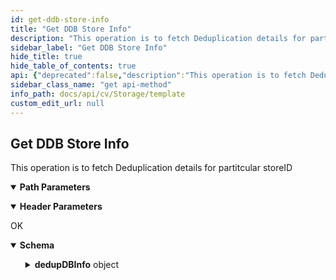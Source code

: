 ```yaml
---
id: get-ddb-store-info
title: "Get DDB Store Info"
description: "This operation is to fetch Deduplication details for partitcular storeID"
sidebar_label: "Get DDB Store Info"
hide_title: true
hide_table_of_contents: true
api: {"deprecated":false,"description":"This operation is to fetch Deduplication details for partitcular storeID","operationId":"Get DDB Store Info","parameters":[{"description":"","in":"header","name":"Authtoken","required":true,"schema":{"example":"{{TOKEN}}","type":"string"}},{"description":"","in":"path","name":"storeID","required":true,"schema":{"type":"string"}}],"tags":["Storage Resource Operations"],"responses":{"200":{"description":"OK","content":{"application/json":{"schema":{"type":"object","properties":{"dedupDBInfo":{"type":"object","properties":{"subStoreList":{"type":"array","items":{"type":"object","properties":{"commcellId":{"type":"integer"},"timeTakenForRecovery":{"type":"integer"},"offlineReason":{"type":"string"},"PruneArchiveFilesAvgTime":{"type":"integer"},"maxSIDBPrimaryRecords":{"type":"integer"},"flags":{"type":"integer"},"freeDiskSpaceMB":{"type":"integer"},"softstateaccesspath":{"type":"integer"},"lastSnapTime":{"type":"integer"},"subStoreClientVersion":{"type":"integer"},"backupInterval":{"type":"integer"},"NumRowToPrune":{"type":"integer"},"maxSIDBAverageQITime":{"type":"integer"},"subStoreId":{"type":"integer"},"otherDataMB":{"type":"integer"},"SizeOccupied":{"type":"integer"},"Path":{"type":"string"},"DDBManagedSize":{"type":"integer"},"maxNumOfAFsInSecFile":{"type":"integer"},"lastRecoveryTime":{"type":"integer"},"usedSpace":{"type":"integer"},"totalCapacityMB":{"type":"integer"},"avgQITime":{"type":"integer"},"storeId":{"type":"integer"},"consumedDataMB":{"type":"integer"},"lastSnapJobId":{"type":"integer"},"PrimaryEntries":{"type":"integer"},"DiskFreeWarningThreshholdMB":{"type":"integer"},"DiskFreeThresholdMB":{"type":"integer"},"lastCorruptionTime":{"type":"integer"},"status":{"type":"integer"},"softstate":{"type":"integer"},"MediaAgent":{"type":"object","properties":{"name":{"type":"string"},"id":{"type":"integer"}}},"maxValuesSubStoreStats":{"type":"object","properties":{"pendingDelRecords":{"type":"integer"},"avgQITime":{"type":"integer"},"uniqueBlocks":{"type":"integer"},"secondaryBlocks":{"type":"integer"},"connections":{"type":"integer"}}},"minValuesSubStoreStats":{"type":"object","properties":{"pendingDelRecords":{"type":"integer"},"avgQITime":{"type":"integer"},"uniqueBlocks":{"type":"integer"},"secondaryBlocks":{"type":"integer"},"connections":{"type":"integer"}}}}}},"dedupDBDetails":{"type":"object","properties":{"uniqueBlocksOfStore":{"type":"integer"},"commcellId":{"type":"integer"},"maxAllowedConnections":{"type":"integer"},"numberOfJobs":{"type":"integer"},"storeNameAlias":{"type":"string"},"dedupeFlags":{"type":"integer"},"baselineApplicationSize":{"type":"integer"},"fragmentedSpaceSize":{"type":"integer"},"baselineSize":{"type":"integer"},"totalDataSize":{"type":"integer"},"storeName":{"type":"string"},"ddbVersion":{"type":"integer"},"freeSpaceOnLibrary":{"type":"integer"},"totalAppSize":{"type":"integer"},"primaryRecordsPercentage":{"type":"integer"},"prunePending":{"type":"integer"},"deDupSavingPercent":{"type":"string"},"noOfPartitions":{"type":"integer"},"storeFlags":{"type":"integer"},"retentionCyclesForCopy":{"type":"integer"},"storeId":{"type":"integer"},"reserveField6":{"type":"integer"},"reserveField7":{"type":"string"},"reserveField8":{"type":"string"},"deDupSavingSize":{"type":"integer"},"sizeOnMedia":{"type":"integer"},"sealedTime":{"type":"integer"},"maxAvgQITime":{"type":"integer"},"creationtime":{"type":"integer"},"avgQITimeOfStore":{"type":"integer"},"reserveField1":{"type":"integer"},"extendedFlags":{"type":"integer"},"reserveField2":{"type":"integer"},"reserveField3":{"type":"string"},"reserveField4":{"type":"integer"},"retentionDaysForCopy":{"type":"integer"},"reserveField5":{"type":"integer"},"status":{"type":"integer"},"enablePruningTime":{"type":"object","properties":{"EnableTimeZone":{"type":"integer"},"EnableTime":{"type":"integer"}}}}},"storagePolicy":{"type":"object","properties":{"_type_":{"type":"integer"},"storagePolicyName":{"type":"string"},"storagePolicyId":{"type":"integer"}}}}}},"x-examples":{"Example 1":{"dedupDBInfo":{"subStoreList":[{"commcellId":2,"timeTakenForRecovery":6726,"offlineReason":"The active DDB of current storage policy copy is not available to use.","PruneArchiveFilesAvgTime":0,"maxSIDBPrimaryRecords":1000000000,"flags":580063250,"freeDiskSpaceMB":98884,"softstateaccesspath":0,"lastSnapTime":1581489296,"subStoreClientVersion":0,"backupInterval":0,"NumRowToPrune":0,"maxSIDBAverageQITime":2000,"subStoreId":123,"otherDataMB":843,"SizeOccupied":280,"Path":"E:/ddb/dedupe_storage_pool/1/Files/60","DDBManagedSize":3347,"maxNumOfAFsInSecFile":0,"lastRecoveryTime":1584611135,"usedSpace":0,"totalCapacityMB":99999,"avgQITime":0,"storeId":60,"consumedDataMB":272,"lastSnapJobId":314144,"PrimaryEntries":20045,"DiskFreeWarningThreshholdMB":10240,"DiskFreeThresholdMB":5120,"lastCorruptionTime":0,"status":1,"softstate":1,"MediaAgent":{"name":"flash","id":2},"maxValuesSubStoreStats":{"pendingDelRecords":0,"avgQITime":0,"uniqueBlocks":0,"secondaryBlocks":0,"connections":0},"minValuesSubStoreStats":{"pendingDelRecords":0,"avgQITime":0,"uniqueBlocks":0,"secondaryBlocks":0,"connections":0}}],"dedupDBDetails":{"uniqueBlocksOfStore":0,"commcellId":2,"maxAllowedConnections":200,"numberOfJobs":4,"storeNameAlias":"Dedupe_StoragePool_Files_60","dedupeFlags":378273792,"baselineApplicationSize":0,"fragmentedSpaceSize":22,"baselineSize":0,"totalDataSize":3509583872,"storeName":"Dedupe_StoragePool_Files_60","ddbVersion":11,"freeSpaceOnLibrary":0,"totalAppSize":30243933,"primaryRecordsPercentage":0,"prunePending":0,"deDupSavingPercent":"","noOfPartitions":1,"storeFlags":580059154,"retentionCyclesForCopy":0,"storeId":60,"reserveField6":0,"reserveField7":"0 of 1  partitions online","reserveField8":"","deDupSavingSize":969800,"sizeOnMedia":3509583872,"sealedTime":0,"maxAvgQITime":0,"creationtime":1580708794,"avgQITimeOfStore":0,"reserveField1":0,"extendedFlags":14,"reserveField2":0,"reserveField3":"","reserveField4":1580880619,"retentionDaysForCopy":0,"reserveField5":1580880619,"status":1,"enablePruningTime":{"EnableTimeZone":0,"EnableTime":0}},"storagePolicy":{"_type_":17,"storagePolicyName":"Dedupe_StoragePool","storagePolicyId":55}}}}},"examples":{"Example 1":{"value":{"dedupDBInfo":{"subStoreList":[{"commcellId":2,"timeTakenForRecovery":6726,"offlineReason":"The active DDB of current storage policy copy is not available to use.","PruneArchiveFilesAvgTime":0,"maxSIDBPrimaryRecords":1000000000,"flags":580063250,"freeDiskSpaceMB":98884,"softstateaccesspath":0,"lastSnapTime":1581489296,"subStoreClientVersion":0,"backupInterval":0,"NumRowToPrune":0,"maxSIDBAverageQITime":2000,"subStoreId":123,"otherDataMB":843,"SizeOccupied":280,"Path":"E:/ddb/dedupe_storage_pool/1/Files/60","DDBManagedSize":3347,"maxNumOfAFsInSecFile":0,"lastRecoveryTime":1584611135,"usedSpace":0,"totalCapacityMB":99999,"avgQITime":0,"storeId":60,"consumedDataMB":272,"lastSnapJobId":314144,"PrimaryEntries":20045,"DiskFreeWarningThreshholdMB":10240,"DiskFreeThresholdMB":5120,"lastCorruptionTime":0,"status":1,"softstate":1,"MediaAgent":{"name":"flash","id":2},"maxValuesSubStoreStats":{"pendingDelRecords":0,"avgQITime":0,"uniqueBlocks":0,"secondaryBlocks":0,"connections":0},"minValuesSubStoreStats":{"pendingDelRecords":0,"avgQITime":0,"uniqueBlocks":0,"secondaryBlocks":0,"connections":0}}],"dedupDBDetails":{"uniqueBlocksOfStore":0,"commcellId":2,"maxAllowedConnections":200,"numberOfJobs":4,"storeNameAlias":"Dedupe_StoragePool_Files_60","dedupeFlags":378273792,"baselineApplicationSize":0,"fragmentedSpaceSize":22,"baselineSize":0,"totalDataSize":3509583872,"storeName":"Dedupe_StoragePool_Files_60","ddbVersion":11,"freeSpaceOnLibrary":0,"totalAppSize":30243933,"primaryRecordsPercentage":0,"prunePending":0,"deDupSavingPercent":"","noOfPartitions":1,"storeFlags":580059154,"retentionCyclesForCopy":0,"storeId":60,"reserveField6":0,"reserveField7":"0 of 1  partitions online","reserveField8":"","deDupSavingSize":969800,"sizeOnMedia":3509583872,"sealedTime":0,"maxAvgQITime":0,"creationtime":1580708794,"avgQITimeOfStore":0,"reserveField1":0,"extendedFlags":14,"reserveField2":0,"reserveField3":"","reserveField4":1580880619,"retentionDaysForCopy":0,"reserveField5":1580880619,"status":1,"enablePruningTime":{"EnableTimeZone":0,"EnableTime":0}},"storagePolicy":{"_type_":17,"storagePolicyName":"Dedupe_StoragePool","storagePolicyId":55}}}}}}}}},"method":"get","path":"/DDBInformation/{storeID}","servers":[{"url":"http://{hostname}/webconsole/api","variables":{"hostname":{"default":"localhost","description":"Webconsole"}}}],"info":{"title":"Template","contact":{},"version":"1.0","description":"Template"},"postman":{"name":"Get DDB Store Info","description":{"content":"This operation is to fetch Deduplication details for partitcular storeID","type":"text/plain"},"url":{"path":["DDBInformation",":storeID"],"host":["{{baseUrl}}"],"query":[],"variable":[{"disabled":false,"description":{"content":"(Required) ","type":"text/plain"},"type":"any","value":"","key":"storeID"}]},"header":[{"disabled":false,"description":{"content":"(Required) ","type":"text/plain"},"key":"Authtoken","value":""},{"key":"Accept","value":"application/json"}],"method":"GET"}}
sidebar_class_name: "get api-method"
info_path: docs/api/cv/Storage/template
custom_edit_url: null
---
```



## Get DDB Store Info



This operation is to fetch Deduplication details for partitcular storeID

<details style={{"marginBottom":"1rem"}} data-collapsed={false} open={true}><summary style={{}}><strong>Path Parameters</strong></summary><div><ul><ParamsItem className={"paramsItem"} param={{"description":"","in":"path","name":"storeID","required":true,"schema":{"type":"string"}}}></ParamsItem></ul></div></details><details style={{"marginBottom":"1rem"}} data-collapsed={false} open={true}><summary style={{}}><strong>Header Parameters</strong></summary><div><ul><ParamsItem className={"paramsItem"} param={{"description":"","in":"header","name":"Authtoken","required":true,"schema":{"example":"{{TOKEN}}","type":"string"}}}></ParamsItem></ul></div></details><div><ApiTabs><TabItem label={"200"} value={"200"}><div>

OK

</div><div><MimeTabs schemaType={"response"}><TabItem label={"application/json"} value={"application/json"}><SchemaTabs><TabItem label={"Schema"} value={"Schema"}><details style={{}} data-collapsed={false} open={true}><summary style={{"textAlign":"left"}}><strong>Schema</strong></summary><div style={{"textAlign":"left","marginLeft":"1rem"}}></div><ul style={{"marginLeft":"1rem"}}><SchemaItem collapsible={true} className={"schemaItem"}><details style={{}}><summary style={{}}><strong>dedupDBInfo</strong><span style={{"opacity":"0.6"}}> object</span></summary><div style={{"marginLeft":"1rem"}}><SchemaItem collapsible={true} className={"schemaItem"}><details style={{}}><summary style={{}}><strong>subStoreList</strong><span style={{"opacity":"0.6"}}> object[]</span></summary><div style={{"marginLeft":"1rem"}}><SchemaItem collapsible={false} name={"commcellId"} required={false} deprecated={undefined} schemaDescription={undefined} schemaName={"integer"} qualifierMessage={undefined} defaultValue={undefined}></SchemaItem><SchemaItem collapsible={false} name={"timeTakenForRecovery"} required={false} deprecated={undefined} schemaDescription={undefined} schemaName={"integer"} qualifierMessage={undefined} defaultValue={undefined}></SchemaItem><SchemaItem collapsible={false} name={"offlineReason"} required={false} deprecated={undefined} schemaDescription={undefined} schemaName={"string"} qualifierMessage={undefined} defaultValue={undefined}></SchemaItem><SchemaItem collapsible={false} name={"PruneArchiveFilesAvgTime"} required={false} deprecated={undefined} schemaDescription={undefined} schemaName={"integer"} qualifierMessage={undefined} defaultValue={undefined}></SchemaItem><SchemaItem collapsible={false} name={"maxSIDBPrimaryRecords"} required={false} deprecated={undefined} schemaDescription={undefined} schemaName={"integer"} qualifierMessage={undefined} defaultValue={undefined}></SchemaItem><SchemaItem collapsible={false} name={"flags"} required={false} deprecated={undefined} schemaDescription={undefined} schemaName={"integer"} qualifierMessage={undefined} defaultValue={undefined}></SchemaItem><SchemaItem collapsible={false} name={"freeDiskSpaceMB"} required={false} deprecated={undefined} schemaDescription={undefined} schemaName={"integer"} qualifierMessage={undefined} defaultValue={undefined}></SchemaItem><SchemaItem collapsible={false} name={"softstateaccesspath"} required={false} deprecated={undefined} schemaDescription={undefined} schemaName={"integer"} qualifierMessage={undefined} defaultValue={undefined}></SchemaItem><SchemaItem collapsible={false} name={"lastSnapTime"} required={false} deprecated={undefined} schemaDescription={undefined} schemaName={"integer"} qualifierMessage={undefined} defaultValue={undefined}></SchemaItem><SchemaItem collapsible={false} name={"subStoreClientVersion"} required={false} deprecated={undefined} schemaDescription={undefined} schemaName={"integer"} qualifierMessage={undefined} defaultValue={undefined}></SchemaItem><SchemaItem collapsible={false} name={"backupInterval"} required={false} deprecated={undefined} schemaDescription={undefined} schemaName={"integer"} qualifierMessage={undefined} defaultValue={undefined}></SchemaItem><SchemaItem collapsible={false} name={"NumRowToPrune"} required={false} deprecated={undefined} schemaDescription={undefined} schemaName={"integer"} qualifierMessage={undefined} defaultValue={undefined}></SchemaItem><SchemaItem collapsible={false} name={"maxSIDBAverageQITime"} required={false} deprecated={undefined} schemaDescription={undefined} schemaName={"integer"} qualifierMessage={undefined} defaultValue={undefined}></SchemaItem><SchemaItem collapsible={false} name={"subStoreId"} required={false} deprecated={undefined} schemaDescription={undefined} schemaName={"integer"} qualifierMessage={undefined} defaultValue={undefined}></SchemaItem><SchemaItem collapsible={false} name={"otherDataMB"} required={false} deprecated={undefined} schemaDescription={undefined} schemaName={"integer"} qualifierMessage={undefined} defaultValue={undefined}></SchemaItem><SchemaItem collapsible={false} name={"SizeOccupied"} required={false} deprecated={undefined} schemaDescription={undefined} schemaName={"integer"} qualifierMessage={undefined} defaultValue={undefined}></SchemaItem><SchemaItem collapsible={false} name={"Path"} required={false} deprecated={undefined} schemaDescription={undefined} schemaName={"string"} qualifierMessage={undefined} defaultValue={undefined}></SchemaItem><SchemaItem collapsible={false} name={"DDBManagedSize"} required={false} deprecated={undefined} schemaDescription={undefined} schemaName={"integer"} qualifierMessage={undefined} defaultValue={undefined}></SchemaItem><SchemaItem collapsible={false} name={"maxNumOfAFsInSecFile"} required={false} deprecated={undefined} schemaDescription={undefined} schemaName={"integer"} qualifierMessage={undefined} defaultValue={undefined}></SchemaItem><SchemaItem collapsible={false} name={"lastRecoveryTime"} required={false} deprecated={undefined} schemaDescription={undefined} schemaName={"integer"} qualifierMessage={undefined} defaultValue={undefined}></SchemaItem><SchemaItem collapsible={false} name={"usedSpace"} required={false} deprecated={undefined} schemaDescription={undefined} schemaName={"integer"} qualifierMessage={undefined} defaultValue={undefined}></SchemaItem><SchemaItem collapsible={false} name={"totalCapacityMB"} required={false} deprecated={undefined} schemaDescription={undefined} schemaName={"integer"} qualifierMessage={undefined} defaultValue={undefined}></SchemaItem><SchemaItem collapsible={false} name={"avgQITime"} required={false} deprecated={undefined} schemaDescription={undefined} schemaName={"integer"} qualifierMessage={undefined} defaultValue={undefined}></SchemaItem><SchemaItem collapsible={false} name={"storeId"} required={false} deprecated={undefined} schemaDescription={undefined} schemaName={"integer"} qualifierMessage={undefined} defaultValue={undefined}></SchemaItem><SchemaItem collapsible={false} name={"consumedDataMB"} required={false} deprecated={undefined} schemaDescription={undefined} schemaName={"integer"} qualifierMessage={undefined} defaultValue={undefined}></SchemaItem><SchemaItem collapsible={false} name={"lastSnapJobId"} required={false} deprecated={undefined} schemaDescription={undefined} schemaName={"integer"} qualifierMessage={undefined} defaultValue={undefined}></SchemaItem><SchemaItem collapsible={false} name={"PrimaryEntries"} required={false} deprecated={undefined} schemaDescription={undefined} schemaName={"integer"} qualifierMessage={undefined} defaultValue={undefined}></SchemaItem><SchemaItem collapsible={false} name={"DiskFreeWarningThreshholdMB"} required={false} deprecated={undefined} schemaDescription={undefined} schemaName={"integer"} qualifierMessage={undefined} defaultValue={undefined}></SchemaItem><SchemaItem collapsible={false} name={"DiskFreeThresholdMB"} required={false} deprecated={undefined} schemaDescription={undefined} schemaName={"integer"} qualifierMessage={undefined} defaultValue={undefined}></SchemaItem><SchemaItem collapsible={false} name={"lastCorruptionTime"} required={false} deprecated={undefined} schemaDescription={undefined} schemaName={"integer"} qualifierMessage={undefined} defaultValue={undefined}></SchemaItem><SchemaItem collapsible={false} name={"status"} required={false} deprecated={undefined} schemaDescription={undefined} schemaName={"integer"} qualifierMessage={undefined} defaultValue={undefined}></SchemaItem><SchemaItem collapsible={false} name={"softstate"} required={false} deprecated={undefined} schemaDescription={undefined} schemaName={"integer"} qualifierMessage={undefined} defaultValue={undefined}></SchemaItem><SchemaItem collapsible={true} className={"schemaItem"}><details style={{}}><summary style={{}}><strong>MediaAgent</strong><span style={{"opacity":"0.6"}}> object</span></summary><div style={{"marginLeft":"1rem"}}><SchemaItem collapsible={false} name={"name"} required={false} deprecated={undefined} schemaDescription={undefined} schemaName={"string"} qualifierMessage={undefined} defaultValue={undefined}></SchemaItem><SchemaItem collapsible={false} name={"id"} required={false} deprecated={undefined} schemaDescription={undefined} schemaName={"integer"} qualifierMessage={undefined} defaultValue={undefined}></SchemaItem></div></details></SchemaItem><SchemaItem collapsible={true} className={"schemaItem"}><details style={{}}><summary style={{}}><strong>maxValuesSubStoreStats</strong><span style={{"opacity":"0.6"}}> object</span></summary><div style={{"marginLeft":"1rem"}}><SchemaItem collapsible={false} name={"pendingDelRecords"} required={false} deprecated={undefined} schemaDescription={undefined} schemaName={"integer"} qualifierMessage={undefined} defaultValue={undefined}></SchemaItem><SchemaItem collapsible={false} name={"avgQITime"} required={false} deprecated={undefined} schemaDescription={undefined} schemaName={"integer"} qualifierMessage={undefined} defaultValue={undefined}></SchemaItem><SchemaItem collapsible={false} name={"uniqueBlocks"} required={false} deprecated={undefined} schemaDescription={undefined} schemaName={"integer"} qualifierMessage={undefined} defaultValue={undefined}></SchemaItem><SchemaItem collapsible={false} name={"secondaryBlocks"} required={false} deprecated={undefined} schemaDescription={undefined} schemaName={"integer"} qualifierMessage={undefined} defaultValue={undefined}></SchemaItem><SchemaItem collapsible={false} name={"connections"} required={false} deprecated={undefined} schemaDescription={undefined} schemaName={"integer"} qualifierMessage={undefined} defaultValue={undefined}></SchemaItem></div></details></SchemaItem><SchemaItem collapsible={true} className={"schemaItem"}><details style={{}}><summary style={{}}><strong>minValuesSubStoreStats</strong><span style={{"opacity":"0.6"}}> object</span></summary><div style={{"marginLeft":"1rem"}}><SchemaItem collapsible={false} name={"pendingDelRecords"} required={false} deprecated={undefined} schemaDescription={undefined} schemaName={"integer"} qualifierMessage={undefined} defaultValue={undefined}></SchemaItem><SchemaItem collapsible={false} name={"avgQITime"} required={false} deprecated={undefined} schemaDescription={undefined} schemaName={"integer"} qualifierMessage={undefined} defaultValue={undefined}></SchemaItem><SchemaItem collapsible={false} name={"uniqueBlocks"} required={false} deprecated={undefined} schemaDescription={undefined} schemaName={"integer"} qualifierMessage={undefined} defaultValue={undefined}></SchemaItem><SchemaItem collapsible={false} name={"secondaryBlocks"} required={false} deprecated={undefined} schemaDescription={undefined} schemaName={"integer"} qualifierMessage={undefined} defaultValue={undefined}></SchemaItem><SchemaItem collapsible={false} name={"connections"} required={false} deprecated={undefined} schemaDescription={undefined} schemaName={"integer"} qualifierMessage={undefined} defaultValue={undefined}></SchemaItem></div></details></SchemaItem></div></details></SchemaItem><SchemaItem collapsible={true} className={"schemaItem"}><details style={{}}><summary style={{}}><strong>dedupDBDetails</strong><span style={{"opacity":"0.6"}}> object</span></summary><div style={{"marginLeft":"1rem"}}><SchemaItem collapsible={false} name={"uniqueBlocksOfStore"} required={false} deprecated={undefined} schemaDescription={undefined} schemaName={"integer"} qualifierMessage={undefined} defaultValue={undefined}></SchemaItem><SchemaItem collapsible={false} name={"commcellId"} required={false} deprecated={undefined} schemaDescription={undefined} schemaName={"integer"} qualifierMessage={undefined} defaultValue={undefined}></SchemaItem><SchemaItem collapsible={false} name={"maxAllowedConnections"} required={false} deprecated={undefined} schemaDescription={undefined} schemaName={"integer"} qualifierMessage={undefined} defaultValue={undefined}></SchemaItem><SchemaItem collapsible={false} name={"numberOfJobs"} required={false} deprecated={undefined} schemaDescription={undefined} schemaName={"integer"} qualifierMessage={undefined} defaultValue={undefined}></SchemaItem><SchemaItem collapsible={false} name={"storeNameAlias"} required={false} deprecated={undefined} schemaDescription={undefined} schemaName={"string"} qualifierMessage={undefined} defaultValue={undefined}></SchemaItem><SchemaItem collapsible={false} name={"dedupeFlags"} required={false} deprecated={undefined} schemaDescription={undefined} schemaName={"integer"} qualifierMessage={undefined} defaultValue={undefined}></SchemaItem><SchemaItem collapsible={false} name={"baselineApplicationSize"} required={false} deprecated={undefined} schemaDescription={undefined} schemaName={"integer"} qualifierMessage={undefined} defaultValue={undefined}></SchemaItem><SchemaItem collapsible={false} name={"fragmentedSpaceSize"} required={false} deprecated={undefined} schemaDescription={undefined} schemaName={"integer"} qualifierMessage={undefined} defaultValue={undefined}></SchemaItem><SchemaItem collapsible={false} name={"baselineSize"} required={false} deprecated={undefined} schemaDescription={undefined} schemaName={"integer"} qualifierMessage={undefined} defaultValue={undefined}></SchemaItem><SchemaItem collapsible={false} name={"totalDataSize"} required={false} deprecated={undefined} schemaDescription={undefined} schemaName={"integer"} qualifierMessage={undefined} defaultValue={undefined}></SchemaItem><SchemaItem collapsible={false} name={"storeName"} required={false} deprecated={undefined} schemaDescription={undefined} schemaName={"string"} qualifierMessage={undefined} defaultValue={undefined}></SchemaItem><SchemaItem collapsible={false} name={"ddbVersion"} required={false} deprecated={undefined} schemaDescription={undefined} schemaName={"integer"} qualifierMessage={undefined} defaultValue={undefined}></SchemaItem><SchemaItem collapsible={false} name={"freeSpaceOnLibrary"} required={false} deprecated={undefined} schemaDescription={undefined} schemaName={"integer"} qualifierMessage={undefined} defaultValue={undefined}></SchemaItem><SchemaItem collapsible={false} name={"totalAppSize"} required={false} deprecated={undefined} schemaDescription={undefined} schemaName={"integer"} qualifierMessage={undefined} defaultValue={undefined}></SchemaItem><SchemaItem collapsible={false} name={"primaryRecordsPercentage"} required={false} deprecated={undefined} schemaDescription={undefined} schemaName={"integer"} qualifierMessage={undefined} defaultValue={undefined}></SchemaItem><SchemaItem collapsible={false} name={"prunePending"} required={false} deprecated={undefined} schemaDescription={undefined} schemaName={"integer"} qualifierMessage={undefined} defaultValue={undefined}></SchemaItem><SchemaItem collapsible={false} name={"deDupSavingPercent"} required={false} deprecated={undefined} schemaDescription={undefined} schemaName={"string"} qualifierMessage={undefined} defaultValue={undefined}></SchemaItem><SchemaItem collapsible={false} name={"noOfPartitions"} required={false} deprecated={undefined} schemaDescription={undefined} schemaName={"integer"} qualifierMessage={undefined} defaultValue={undefined}></SchemaItem><SchemaItem collapsible={false} name={"storeFlags"} required={false} deprecated={undefined} schemaDescription={undefined} schemaName={"integer"} qualifierMessage={undefined} defaultValue={undefined}></SchemaItem><SchemaItem collapsible={false} name={"retentionCyclesForCopy"} required={false} deprecated={undefined} schemaDescription={undefined} schemaName={"integer"} qualifierMessage={undefined} defaultValue={undefined}></SchemaItem><SchemaItem collapsible={false} name={"storeId"} required={false} deprecated={undefined} schemaDescription={undefined} schemaName={"integer"} qualifierMessage={undefined} defaultValue={undefined}></SchemaItem><SchemaItem collapsible={false} name={"reserveField6"} required={false} deprecated={undefined} schemaDescription={undefined} schemaName={"integer"} qualifierMessage={undefined} defaultValue={undefined}></SchemaItem><SchemaItem collapsible={false} name={"reserveField7"} required={false} deprecated={undefined} schemaDescription={undefined} schemaName={"string"} qualifierMessage={undefined} defaultValue={undefined}></SchemaItem><SchemaItem collapsible={false} name={"reserveField8"} required={false} deprecated={undefined} schemaDescription={undefined} schemaName={"string"} qualifierMessage={undefined} defaultValue={undefined}></SchemaItem><SchemaItem collapsible={false} name={"deDupSavingSize"} required={false} deprecated={undefined} schemaDescription={undefined} schemaName={"integer"} qualifierMessage={undefined} defaultValue={undefined}></SchemaItem><SchemaItem collapsible={false} name={"sizeOnMedia"} required={false} deprecated={undefined} schemaDescription={undefined} schemaName={"integer"} qualifierMessage={undefined} defaultValue={undefined}></SchemaItem><SchemaItem collapsible={false} name={"sealedTime"} required={false} deprecated={undefined} schemaDescription={undefined} schemaName={"integer"} qualifierMessage={undefined} defaultValue={undefined}></SchemaItem><SchemaItem collapsible={false} name={"maxAvgQITime"} required={false} deprecated={undefined} schemaDescription={undefined} schemaName={"integer"} qualifierMessage={undefined} defaultValue={undefined}></SchemaItem><SchemaItem collapsible={false} name={"creationtime"} required={false} deprecated={undefined} schemaDescription={undefined} schemaName={"integer"} qualifierMessage={undefined} defaultValue={undefined}></SchemaItem><SchemaItem collapsible={false} name={"avgQITimeOfStore"} required={false} deprecated={undefined} schemaDescription={undefined} schemaName={"integer"} qualifierMessage={undefined} defaultValue={undefined}></SchemaItem><SchemaItem collapsible={false} name={"reserveField1"} required={false} deprecated={undefined} schemaDescription={undefined} schemaName={"integer"} qualifierMessage={undefined} defaultValue={undefined}></SchemaItem><SchemaItem collapsible={false} name={"extendedFlags"} required={false} deprecated={undefined} schemaDescription={undefined} schemaName={"integer"} qualifierMessage={undefined} defaultValue={undefined}></SchemaItem><SchemaItem collapsible={false} name={"reserveField2"} required={false} deprecated={undefined} schemaDescription={undefined} schemaName={"integer"} qualifierMessage={undefined} defaultValue={undefined}></SchemaItem><SchemaItem collapsible={false} name={"reserveField3"} required={false} deprecated={undefined} schemaDescription={undefined} schemaName={"string"} qualifierMessage={undefined} defaultValue={undefined}></SchemaItem><SchemaItem collapsible={false} name={"reserveField4"} required={false} deprecated={undefined} schemaDescription={undefined} schemaName={"integer"} qualifierMessage={undefined} defaultValue={undefined}></SchemaItem><SchemaItem collapsible={false} name={"retentionDaysForCopy"} required={false} deprecated={undefined} schemaDescription={undefined} schemaName={"integer"} qualifierMessage={undefined} defaultValue={undefined}></SchemaItem><SchemaItem collapsible={false} name={"reserveField5"} required={false} deprecated={undefined} schemaDescription={undefined} schemaName={"integer"} qualifierMessage={undefined} defaultValue={undefined}></SchemaItem><SchemaItem collapsible={false} name={"status"} required={false} deprecated={undefined} schemaDescription={undefined} schemaName={"integer"} qualifierMessage={undefined} defaultValue={undefined}></SchemaItem><SchemaItem collapsible={true} className={"schemaItem"}><details style={{}}><summary style={{}}><strong>enablePruningTime</strong><span style={{"opacity":"0.6"}}> object</span></summary><div style={{"marginLeft":"1rem"}}><SchemaItem collapsible={false} name={"EnableTimeZone"} required={false} deprecated={undefined} schemaDescription={undefined} schemaName={"integer"} qualifierMessage={undefined} defaultValue={undefined}></SchemaItem><SchemaItem collapsible={false} name={"EnableTime"} required={false} deprecated={undefined} schemaDescription={undefined} schemaName={"integer"} qualifierMessage={undefined} defaultValue={undefined}></SchemaItem></div></details></SchemaItem></div></details></SchemaItem><SchemaItem collapsible={true} className={"schemaItem"}><details style={{}}><summary style={{}}><strong>storagePolicy</strong><span style={{"opacity":"0.6"}}> object</span></summary><div style={{"marginLeft":"1rem"}}><SchemaItem collapsible={false} name={"_type_"} required={false} deprecated={undefined} schemaDescription={undefined} schemaName={"integer"} qualifierMessage={undefined} defaultValue={undefined}></SchemaItem><SchemaItem collapsible={false} name={"storagePolicyName"} required={false} deprecated={undefined} schemaDescription={undefined} schemaName={"string"} qualifierMessage={undefined} defaultValue={undefined}></SchemaItem><SchemaItem collapsible={false} name={"storagePolicyId"} required={false} deprecated={undefined} schemaDescription={undefined} schemaName={"integer"} qualifierMessage={undefined} defaultValue={undefined}></SchemaItem></div></details></SchemaItem></div></details></SchemaItem></ul></details></TabItem><TabItem label={"Example (from schema)"} value={"Example (from schema)"}><ResponseSamples responseExample={"{\n  \"dedupDBInfo\": {\n    \"subStoreList\": [\n      {\n        \"commcellId\": 0,\n        \"timeTakenForRecovery\": 0,\n        \"offlineReason\": \"string\",\n        \"PruneArchiveFilesAvgTime\": 0,\n        \"maxSIDBPrimaryRecords\": 0,\n        \"flags\": 0,\n        \"freeDiskSpaceMB\": 0,\n        \"softstateaccesspath\": 0,\n        \"lastSnapTime\": 0,\n        \"subStoreClientVersion\": 0,\n        \"backupInterval\": 0,\n        \"NumRowToPrune\": 0,\n        \"maxSIDBAverageQITime\": 0,\n        \"subStoreId\": 0,\n        \"otherDataMB\": 0,\n        \"SizeOccupied\": 0,\n        \"Path\": \"string\",\n        \"DDBManagedSize\": 0,\n        \"maxNumOfAFsInSecFile\": 0,\n        \"lastRecoveryTime\": 0,\n        \"usedSpace\": 0,\n        \"totalCapacityMB\": 0,\n        \"avgQITime\": 0,\n        \"storeId\": 0,\n        \"consumedDataMB\": 0,\n        \"lastSnapJobId\": 0,\n        \"PrimaryEntries\": 0,\n        \"DiskFreeWarningThreshholdMB\": 0,\n        \"DiskFreeThresholdMB\": 0,\n        \"lastCorruptionTime\": 0,\n        \"status\": 0,\n        \"softstate\": 0,\n        \"MediaAgent\": {\n          \"name\": \"string\",\n          \"id\": 0\n        },\n        \"maxValuesSubStoreStats\": {\n          \"pendingDelRecords\": 0,\n          \"avgQITime\": 0,\n          \"uniqueBlocks\": 0,\n          \"secondaryBlocks\": 0,\n          \"connections\": 0\n        },\n        \"minValuesSubStoreStats\": {\n          \"pendingDelRecords\": 0,\n          \"avgQITime\": 0,\n          \"uniqueBlocks\": 0,\n          \"secondaryBlocks\": 0,\n          \"connections\": 0\n        }\n      }\n    ],\n    \"dedupDBDetails\": {\n      \"uniqueBlocksOfStore\": 0,\n      \"commcellId\": 0,\n      \"maxAllowedConnections\": 0,\n      \"numberOfJobs\": 0,\n      \"storeNameAlias\": \"string\",\n      \"dedupeFlags\": 0,\n      \"baselineApplicationSize\": 0,\n      \"fragmentedSpaceSize\": 0,\n      \"baselineSize\": 0,\n      \"totalDataSize\": 0,\n      \"storeName\": \"string\",\n      \"ddbVersion\": 0,\n      \"freeSpaceOnLibrary\": 0,\n      \"totalAppSize\": 0,\n      \"primaryRecordsPercentage\": 0,\n      \"prunePending\": 0,\n      \"deDupSavingPercent\": \"string\",\n      \"noOfPartitions\": 0,\n      \"storeFlags\": 0,\n      \"retentionCyclesForCopy\": 0,\n      \"storeId\": 0,\n      \"reserveField6\": 0,\n      \"reserveField7\": \"string\",\n      \"reserveField8\": \"string\",\n      \"deDupSavingSize\": 0,\n      \"sizeOnMedia\": 0,\n      \"sealedTime\": 0,\n      \"maxAvgQITime\": 0,\n      \"creationtime\": 0,\n      \"avgQITimeOfStore\": 0,\n      \"reserveField1\": 0,\n      \"extendedFlags\": 0,\n      \"reserveField2\": 0,\n      \"reserveField3\": \"string\",\n      \"reserveField4\": 0,\n      \"retentionDaysForCopy\": 0,\n      \"reserveField5\": 0,\n      \"status\": 0,\n      \"enablePruningTime\": {\n        \"EnableTimeZone\": 0,\n        \"EnableTime\": 0\n      }\n    },\n    \"storagePolicy\": {\n      \"_type_\": 0,\n      \"storagePolicyName\": \"string\",\n      \"storagePolicyId\": 0\n    }\n  }\n}"} language={"json"}></ResponseSamples></TabItem><TabItem label={" Example 1"} value={" Example 1"}><ResponseSamples responseExample={"{\n  \"dedupDBInfo\": {\n    \"subStoreList\": [\n      {\n        \"commcellId\": 2,\n        \"timeTakenForRecovery\": 6726,\n        \"offlineReason\": \"The active DDB of current storage policy copy is not available to use.\",\n        \"PruneArchiveFilesAvgTime\": 0,\n        \"maxSIDBPrimaryRecords\": 1000000000,\n        \"flags\": 580063250,\n        \"freeDiskSpaceMB\": 98884,\n        \"softstateaccesspath\": 0,\n        \"lastSnapTime\": 1581489296,\n        \"subStoreClientVersion\": 0,\n        \"backupInterval\": 0,\n        \"NumRowToPrune\": 0,\n        \"maxSIDBAverageQITime\": 2000,\n        \"subStoreId\": 123,\n        \"otherDataMB\": 843,\n        \"SizeOccupied\": 280,\n        \"Path\": \"E:/ddb/dedupe_storage_pool/1/Files/60\",\n        \"DDBManagedSize\": 3347,\n        \"maxNumOfAFsInSecFile\": 0,\n        \"lastRecoveryTime\": 1584611135,\n        \"usedSpace\": 0,\n        \"totalCapacityMB\": 99999,\n        \"avgQITime\": 0,\n        \"storeId\": 60,\n        \"consumedDataMB\": 272,\n        \"lastSnapJobId\": 314144,\n        \"PrimaryEntries\": 20045,\n        \"DiskFreeWarningThreshholdMB\": 10240,\n        \"DiskFreeThresholdMB\": 5120,\n        \"lastCorruptionTime\": 0,\n        \"status\": 1,\n        \"softstate\": 1,\n        \"MediaAgent\": {\n          \"name\": \"flash\",\n          \"id\": 2\n        },\n        \"maxValuesSubStoreStats\": {\n          \"pendingDelRecords\": 0,\n          \"avgQITime\": 0,\n          \"uniqueBlocks\": 0,\n          \"secondaryBlocks\": 0,\n          \"connections\": 0\n        },\n        \"minValuesSubStoreStats\": {\n          \"pendingDelRecords\": 0,\n          \"avgQITime\": 0,\n          \"uniqueBlocks\": 0,\n          \"secondaryBlocks\": 0,\n          \"connections\": 0\n        }\n      }\n    ],\n    \"dedupDBDetails\": {\n      \"uniqueBlocksOfStore\": 0,\n      \"commcellId\": 2,\n      \"maxAllowedConnections\": 200,\n      \"numberOfJobs\": 4,\n      \"storeNameAlias\": \"Dedupe_StoragePool_Files_60\",\n      \"dedupeFlags\": 378273792,\n      \"baselineApplicationSize\": 0,\n      \"fragmentedSpaceSize\": 22,\n      \"baselineSize\": 0,\n      \"totalDataSize\": 3509583872,\n      \"storeName\": \"Dedupe_StoragePool_Files_60\",\n      \"ddbVersion\": 11,\n      \"freeSpaceOnLibrary\": 0,\n      \"totalAppSize\": 30243933,\n      \"primaryRecordsPercentage\": 0,\n      \"prunePending\": 0,\n      \"deDupSavingPercent\": \"\",\n      \"noOfPartitions\": 1,\n      \"storeFlags\": 580059154,\n      \"retentionCyclesForCopy\": 0,\n      \"storeId\": 60,\n      \"reserveField6\": 0,\n      \"reserveField7\": \"0 of 1  partitions online\",\n      \"reserveField8\": \"\",\n      \"deDupSavingSize\": 969800,\n      \"sizeOnMedia\": 3509583872,\n      \"sealedTime\": 0,\n      \"maxAvgQITime\": 0,\n      \"creationtime\": 1580708794,\n      \"avgQITimeOfStore\": 0,\n      \"reserveField1\": 0,\n      \"extendedFlags\": 14,\n      \"reserveField2\": 0,\n      \"reserveField3\": \"\",\n      \"reserveField4\": 1580880619,\n      \"retentionDaysForCopy\": 0,\n      \"reserveField5\": 1580880619,\n      \"status\": 1,\n      \"enablePruningTime\": {\n        \"EnableTimeZone\": 0,\n        \"EnableTime\": 0\n      }\n    },\n    \"storagePolicy\": {\n      \"_type_\": 17,\n      \"storagePolicyName\": \"Dedupe_StoragePool\",\n      \"storagePolicyId\": 55\n    }\n  }\n}"} language={"json"}></ResponseSamples></TabItem></SchemaTabs></TabItem></MimeTabs></div></TabItem></ApiTabs></div>
      
